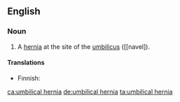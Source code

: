 ==English==
{{wikipedia}}
===Noun===
{{en-noun|head=[[umbilical]] [[hernia]]}}

# {{context|pathology|lang=en}} A [[hernia]] at the site of the [[umbilicus]] ([[navel]).

====Translations====
{{trans-top|hernia at the navel}}
* Finnish: {{t|fi|napanuoratyrä}}
{{trans-mid}}
{{trans-bottom}}

[[ca:umbilical hernia]]
[[de:umbilical hernia]]
[[ta:umbilical hernia]]